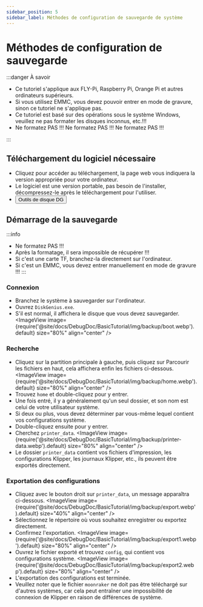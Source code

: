 ```yaml
---
sidebar_position: 5
sidebar_label: Méthodes de configuration de sauvegarde de système
---
```


# Méthodes de configuration de sauvegarde

:::danger À savoir

* Ce tutoriel s'applique aux FLY-Pi, Raspberry Pi, Orange Pi et autres ordinateurs supérieurs.
* Si vous utilisez EMMC, vous devez pouvoir entrer en mode de gravure, sinon ce tutoriel ne s'applique pas.
* Ce tutoriel est basé sur des opérations sous le système Windows, veuillez ne pas formater les disques inconnus, etc.!!!
* Ne formatez PAS !!! Ne formatez PAS !!! Ne formatez PAS !!!

:::

## Téléchargement du logiciel nécessaire

* Cliquez pour accéder au téléchargement, la page web vous indiquera la version appropriée pour votre ordinateur.
* Le logiciel est une version portable, pas besoin de l'installer, décompressez-le après le téléchargement pour l'utiliser.
* <Button variant="contained" disableElevation component="a" rel="noopener" href="https://www.diskgenius.cn/download.php">Outils de disque DG</Button>

## Démarrage de la sauvegarde

:::info
* Ne formatez PAS !!!
* Après la formatage, il sera impossible de récupérer !!!
* Si c'est une carte TF, branchez-la directement sur l'ordinateur.
* Si c'est un EMMC, vous devez entrer manuellement en mode de gravure !!!
:::

### Connexion
* Branchez le système à sauvegarder sur l'ordinateur.
* Ouvrez `DiskGenius.exe`.
* S'il est normal, il affichera le disque que vous devez sauvegarder.
    <ImageView image={require('@site/docs/DebugDoc/BasicTutorial/img/backup/boot.webp').default} size="80%" align="center" />

### Recherche
* Cliquez sur la partition principale à gauche, puis cliquez sur Parcourir les fichiers en haut, cela affichera enfin les fichiers ci-dessous.
    <ImageView image={require('@site/docs/DebugDoc/BasicTutorial/img/backup/home.webp').default} size="80%" align="center" />
* Trouvez `home` et double-cliquez pour y entrer.
* Une fois entré, il y a généralement qu'un seul dossier, et son nom est celui de votre utilisateur système.
* Si deux ou plus, vous devez déterminer par vous-même lequel contient vos configurations système.
* Double-cliquez ensuite pour y entrer.
* Cherchez `printer_data`.
    <ImageView image={require('@site/docs/DebugDoc/BasicTutorial/img/backup/printer-data.webp').default} size="80%" align="center" />
* Le dossier `printer_data` contient vos fichiers d'impression, les configurations Klipper, les journaux Klipper, etc., ils peuvent être exportés directement.

### Exportation des configurations
* Cliquez avec le bouton droit sur `printer_data`, un message apparaîtra ci-dessous.
    <ImageView image={require('@site/docs/DebugDoc/BasicTutorial/img/backup/export.webp').default} size="40%" align="center" />
* Sélectionnez le répertoire où vous souhaitez enregistrer ou exportez directement.
* Confirmez l'exportation.
    <ImageView image={require('@site/docs/DebugDoc/BasicTutorial/img/backup/export1.webp').default} size="80%" align="center" />
* Ouvrez le fichier exporté et trouvez `config`, qui contient vos configurations système.
    <ImageView image={require('@site/docs/DebugDoc/BasicTutorial/img/backup/export2.webp').default} size="80%" align="center" />
* L'exportation des configurations est terminée.
* Veuillez noter que le fichier `moonraker` ne doit pas être téléchargé sur d'autres systèmes, car cela peut entraîner une impossibilité de connexion de Klipper en raison de différences de système.
